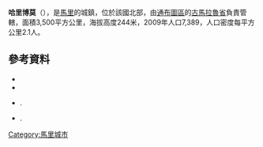 '''哈里博莫'''（{{lang-fr|Haribomo}}），是[[馬里|馬里]]的城鎮，位於該國北部，由[[通布圖區|通布圖區]]的[[古馬拉魯省|古馬拉魯省]]負責管轄，面積3,500平方公里，海拔高度244米，2009年人口7,389，人口密度每平方公里2.1人。

==參考資料==
*{{citation | url=http://instat.gov.ml/documentation/tombouctou.pdf | publisher=République de Mali: Institut National de la Statistique | title=Resultats Provisoires RGPH 2009 (Région de Tombouctou) | language=fr | accessdate=2015-07-21 | archive-date=2011-07-22 | archive-url=https://web.archive.org/web/20110722215701/http://instat.gov.ml/documentation/tombouctou.pdf | dead-url=no }}
*{{citation | title=Communes de la Région de Tombouctou | publisher=Ministère de l’administration territoriale et des collectivités locales, République du Mali | url=http://www.matcl.gov.ml/pdf/ComRegTombouctou.pdf | language=fr | deadurl=yes | archiveurl=https://www.webcitation.org/6Anarm8yL?url=http://www.matcl.gov.ml/pdf/ComRegTombouctou.pdf | archivedate=2012-09-19 | accessdate=2015-07-21 }}
*{{citation | title=Plan de Sécurité Alimentaire Commune Rurale de Haribomo 2006-2010 | publisher=Commissariat à la Sécurité Alimentaire, République du Mali, USAID-Mali | year=2006 | url=http://www.aec.msu.edu/fs2/mali_fd_strtgy/plans/tombouctou/gourma_rharous/psa_haribomo.pdf | language=fr | deadurl=yes | archiveurl=https://web.archive.org/web/20120902174853/http://www.aec.msu.edu/fs2/mali_fd_strtgy/plans/tombouctou/gourma_rharous/psa_haribomo.pdf | archivedate=2012年9月2日 | df= | accessdate=2015年7月21日 }}.
*{{citation | title= Situation des points d'eau modernes au Mali en 2003: Haribomo | url= http://www.bndr-mali.org/bnn-mali/index.php?option=com_docman&task=doc_download&gid=981&Itemid=53 | publisher= Ministère des Mines, de l'Energie et de l'Eau, République du Mali | year= 2003 | language= fr }}{{Dead link|date=2018年7月 |bot=InternetArchiveBot |fix-attempted=no }}.

{{Coord|16|4|30|N|2|40|16|W|display=title}}

{{通布圖區}}

[[Category:馬里城市|Category:馬里城市]]


{{Mali-geo-stub}}